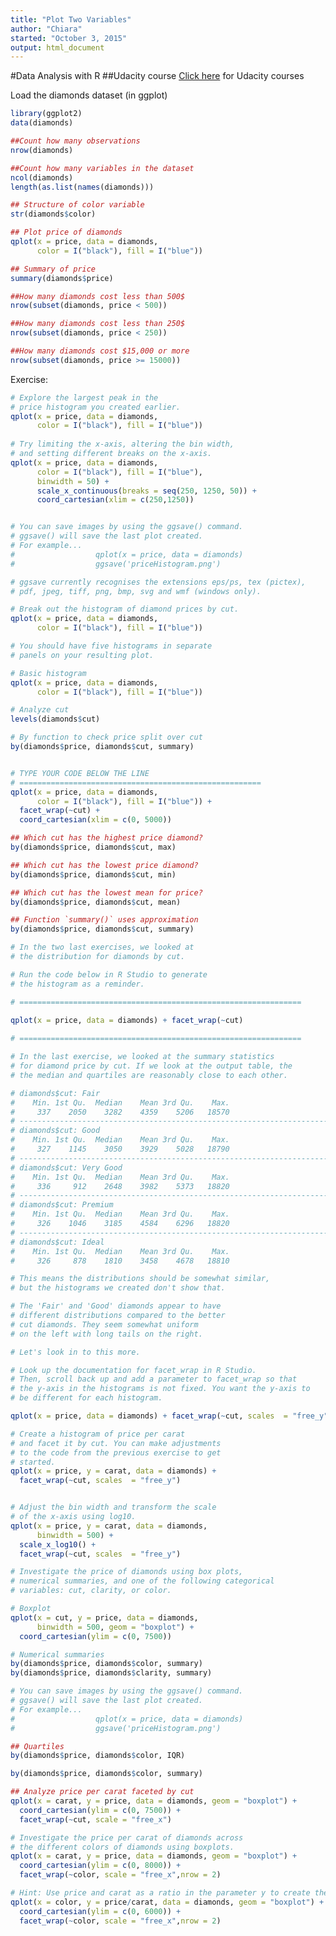 ```yaml
---
title: "Plot Two Variables"
author: "Chiara"
started: "October 3, 2015"
output: html_document
---
```


#Data Analysis with R
##Udacity course
[Click here](https://www.udacity.com/me#!/) for Udacity courses 

Load the diamonds dataset (in ggplot)
```r
library(ggplot2)
data(diamonds)

##Count how many observations
nrow(diamonds)

##Count how many variables in the dataset
ncol(diamonds)
length(as.list(names(diamonds)))

## Structure of color variable
str(diamonds$color)

## Plot price of diamonds
qplot(x = price, data = diamonds,
      color = I("black"), fill = I("blue"))

## Summary of price
summary(diamonds$price)

##How many diamonds cost less than 500$
nrow(subset(diamonds, price < 500))

##How many diamonds cost less than 250$
nrow(subset(diamonds, price < 250))

##How many diamonds cost $15,000 or more
nrow(subset(diamonds, price >= 15000))

```

Exercise:
```r
# Explore the largest peak in the
# price histogram you created earlier.
qplot(x = price, data = diamonds,
      color = I("black"), fill = I("blue"))
      
# Try limiting the x-axis, altering the bin width,
# and setting different breaks on the x-axis.
qplot(x = price, data = diamonds,
      color = I("black"), fill = I("blue"),
      binwidth = 50) +
      scale_x_continuous(breaks = seq(250, 1250, 50)) +
      coord_cartesian(xlim = c(250,1250))


# You can save images by using the ggsave() command.
# ggsave() will save the last plot created.
# For example...
#                  qplot(x = price, data = diamonds)
#                  ggsave('priceHistogram.png')

# ggsave currently recognises the extensions eps/ps, tex (pictex),
# pdf, jpeg, tiff, png, bmp, svg and wmf (windows only).

```


```r
# Break out the histogram of diamond prices by cut.
qplot(x = price, data = diamonds,
      color = I("black"), fill = I("blue"))

# You should have five histograms in separate
# panels on your resulting plot.

# Basic histogram
qplot(x = price, data = diamonds,
      color = I("black"), fill = I("blue"))

# Analyze cut
levels(diamonds$cut)

# By function to check price split over cut
by(diamonds$price, diamonds$cut, summary)


# TYPE YOUR CODE BELOW THE LINE
# ======================================================
qplot(x = price, data = diamonds,
      color = I("black"), fill = I("blue")) +
  facet_wrap(~cut) +
  coord_cartesian(xlim = c(0, 5000))

```

```r
## Which cut has the highest price diamond?
by(diamonds$price, diamonds$cut, max)

## Which cut has the lowest price diamond?
by(diamonds$price, diamonds$cut, min)

## Which cut has the lowest mean for price?
by(diamonds$price, diamonds$cut, mean)

## Function `summary()` uses approximation
by(diamonds$price, diamonds$cut, summary)

```

```r
# In the two last exercises, we looked at
# the distribution for diamonds by cut.

# Run the code below in R Studio to generate
# the histogram as a reminder.

# ===============================================================

qplot(x = price, data = diamonds) + facet_wrap(~cut)
                                                                               
# ===============================================================

# In the last exercise, we looked at the summary statistics
# for diamond price by cut. If we look at the output table, the
# the median and quartiles are reasonably close to each other.

# diamonds$cut: Fair
#    Min. 1st Qu.  Median    Mean 3rd Qu.    Max. 
#     337    2050    3282    4359    5206   18570 
# ------------------------------------------------------------------------ 
# diamonds$cut: Good
#    Min. 1st Qu.  Median    Mean 3rd Qu.    Max. 
#     327    1145    3050    3929    5028   18790 
# ------------------------------------------------------------------------ 
# diamonds$cut: Very Good
#    Min. 1st Qu.  Median    Mean 3rd Qu.    Max. 
#     336     912    2648    3982    5373   18820 
# ------------------------------------------------------------------------ 
# diamonds$cut: Premium
#    Min. 1st Qu.  Median    Mean 3rd Qu.    Max. 
#     326    1046    3185    4584    6296   18820 
# ------------------------------------------------------------------------ 
# diamonds$cut: Ideal
#    Min. 1st Qu.  Median    Mean 3rd Qu.    Max. 
#     326     878    1810    3458    4678   18810 

# This means the distributions should be somewhat similar,
# but the histograms we created don't show that.

# The 'Fair' and 'Good' diamonds appear to have 
# different distributions compared to the better
# cut diamonds. They seem somewhat uniform
# on the left with long tails on the right.

# Let's look in to this more.

# Look up the documentation for facet_wrap in R Studio.
# Then, scroll back up and add a parameter to facet_wrap so that
# the y-axis in the histograms is not fixed. You want the y-axis to
# be different for each histogram.

qplot(x = price, data = diamonds) + facet_wrap(~cut, scales  = "free_y")

```

```r
# Create a histogram of price per carat
# and facet it by cut. You can make adjustments
# to the code from the previous exercise to get
# started.
qplot(x = price, y = carat, data = diamonds) + 
  facet_wrap(~cut, scales  = "free_y")


# Adjust the bin width and transform the scale
# of the x-axis using log10.
qplot(x = price, y = carat, data = diamonds,
      binwidth = 500) + 
  scale_x_log10() +
  facet_wrap(~cut, scales  = "free_y")

```

```r

# Investigate the price of diamonds using box plots,
# numerical summaries, and one of the following categorical
# variables: cut, clarity, or color.

# Boxplot
qplot(x = cut, y = price, data = diamonds,
      binwidth = 500, geom = "boxplot") +
  coord_cartesian(ylim = c(0, 7500))

# Numerical summaries
by(diamonds$price, diamonds$color, summary)
by(diamonds$price, diamonds$clarity, summary)

# You can save images by using the ggsave() command.
# ggsave() will save the last plot created.
# For example...
#                  qplot(x = price, data = diamonds)
#                  ggsave('priceHistogram.png')

```

```r
## Quartiles
by(diamonds$price, diamonds$color, IQR)

by(diamonds$price, diamonds$color, summary)

## Analyze price per carat faceted by cut
qplot(x = carat, y = price, data = diamonds, geom = "boxplot") +
  coord_cartesian(ylim = c(0, 7500)) +
  facet_wrap(~cut, scale = "free_x")

# Investigate the price per carat of diamonds across
# the different colors of diamonds using boxplots.
qplot(x = carat, y = price, data = diamonds, geom = "boxplot") +
  coord_cartesian(ylim = c(0, 8000)) +
  facet_wrap(~color, scale = "free_x",nrow = 2)

# Hint: Use price and carat as a ratio in the parameter y to create the box plots.
qplot(x = color, y = price/carat, data = diamonds, geom = "boxplot") +
  coord_cartesian(ylim = c(0, 6000)) +
  facet_wrap(~color, scale = "free_x",nrow = 2)

```

